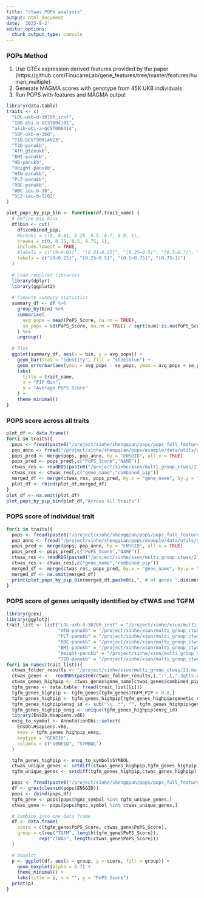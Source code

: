 ```yaml
---
title: "ctwas POPs analysis"
output: html_document
date: '2025-8-2'
editor_options: 
  chunk_output_type: console
---
```


### POPs Method
1. Use GTEx expression derived features provided by the paper (https://github.com/FinucaneLab/gene_features/tree/master/features/human_multiple)
2. Generate MAGMA scores with genotype from 45K UKB individuals
3. Run POPS with features and MAGMA output

```r
library(data.table)
traits <- c(
  "LDL-ukb-d-30780_irnt", 
  "IBD-ebi-a-GCST004131", 
  "aFib-ebi-a-GCST006414",
  "SBP-ukb-a-360", 
  "T1D-GCST90014023",
  "T2D-panukb",
  "ATH_gtexukb",
  "BMI-panukb",
  "HB-panukb",
  "Height-panukb",
  "HTN-panukb",
  "PLT-panukb", 
  "RBC-panukb",
  "WBC-ieu-b-30",
  "SCZ-ieu-b-5102"
)

plot_pops_by_pip_bin <- function(df,trait_name) {
  # Define pip bins
  df$bin <- cut(
    df$combined_pip,
    #breaks = c(0, 0.01, 0.25, 0.5, 0.7, 0.9, 1),
    breaks = c(0, 0.25, 0.5, 0.75, 1),
    include.lowest = TRUE,
    #labels = c("[0–0.01]", "[0.01–0.25]", "[0.25–0.5]", "[0.5–0.7]", "[0.7–0.9]", "[0.9–1]")
    labels = c("[0–0.25]", "[0.25–0.5]", "[0.5–0.75]", "[0.75–1]")
  )
  
  # Load required libraries
  library(dplyr)
  library(ggplot2)
  
  # Compute summary statistics
  summary_df <- df %>%
    group_by(bin) %>%
    summarise(
      avg_pops = mean(PoPS_Score, na.rm = TRUE),
      se_pops = sd(PoPS_Score, na.rm = TRUE) / sqrt(sum(!is.na(PoPS_Score)))
    ) %>%
    ungroup()
  
  # Plot
  ggplot(summary_df, aes(x = bin, y = avg_pops)) +
    geom_bar(stat = "identity", fill = "steelblue") +
    geom_errorbar(aes(ymin = avg_pops - se_pops, ymax = avg_pops + se_pops), width = 0.2) +
    labs(
      title = trait_name,
      x = "PIP Bin",
      y = "Average PoPS Score"
    ) +
    theme_minimal()
}
```

### POPS score across all traits
```r
plot_df <- data.frame()
for(i in traits){
  pops <- fread(paste0("/project/xinhe/shengqian/pops/pops_full_features_output/",i,"_pops/",i,".preds"))
  pop_anno <- fread("/project/xinhe/shengqian/pops/example/data/utils/gene_annot_jun10.txt")
  pops_pred <- merge(pops, pop_anno, by = "ENSGID", all.x = TRUE)
  pops_pred <- pops_pred[,c("PoPS_Score","NAME")]
  ctwas_res <- readRDS(paste0("/project/xinhe/xsun/multi_group_ctwas/23.multi_group_0515/snakemake_outputs/",i,"/",i,".3qtls.combined_pip_bytype_final.RDS"))
  ctwas_res <- ctwas_res[,c("gene_name","combined_pip")]
  merged_df <- merge(ctwas_res, pops_pred, by.x = "gene_name", by.y = "NAME", all.x = TRUE)
  plot_df <- rbind(plot_df,merged_df)
}
plot_df <- na.omit(plot_df)
plot_pops_by_pip_bin(plot_df,"Across all traits")
```

### POPS score of individual trait
```r
for(i in traits){
  pops <- fread(paste0("/project/xinhe/shengqian/pops/pops_full_features_output/",i,"_pops/",i,".preds"))
  pop_anno <- fread("/project/xinhe/shengqian/pops/example/data/utils/gene_annot_jun10.txt")
  pops_pred <- merge(pops, pop_anno, by = "ENSGID", all.x = TRUE)
  pops_pred <- pops_pred[,c("PoPS_Score","NAME")]
  ctwas_res <- readRDS(paste0("/project/xinhe/xsun/multi_group_ctwas/23.multi_group_0515/snakemake_outputs/",i,"/",i,".3qtls.combined_pip_bytype_final.RDS"))
  ctwas_res <- ctwas_res[,c("gene_name","combined_pip")]
  merged_df <- merge(ctwas_res, pops_pred, by.x = "gene_name", by.y = "NAME", all.x = TRUE)
  merged_df <- na.omit(merged_df)
  print(plot_pops_by_pip_bin(merged_df,paste0(i,", # of genes ",dim(merged_df)[1])))
}
```

### POPS score of genes uniquelly identified by cTWAS and TGFM
```r
library(grex)
library(ggplot2)
trait_list <- list("LDL-ukb-d-30780_irnt" = "/project/xinhe/xsun/multi_group_ctwas/data/tgfm/GTEx_TGFM_PIPs_biochemistry_LDLdirect.txt",
                   "HTN-panukb" = "/project/xinhe/xsun/multi_group_ctwas/data/tgfm/GTEx_TGFM_PIPs_disease_HYPERTENSION_DIAGNOSED.txt",
                   "PLT-panukb" = "/project/xinhe/xsun/multi_group_ctwas/data/tgfm/GTEx_TGFM_PIPs_blood_PLATELET_COUNT.txt",
                   "RBC-panukb" = "/project/xinhe/xsun/multi_group_ctwas/data/tgfm/GTEx_TGFM_PIPs_blood_RED_COUNT.txt",
                   "BMI-panukb" = "/project/xinhe/xsun/multi_group_ctwas/data/tgfm/GTEx_TGFM_PIPs_body_BMIz.txt",
                   "Height-panukb" = "/project/xinhe/xsun/multi_group_ctwas/data/tgfm/GTEx_TGFM_PIPs_body_HEIGHTz.txt",
                   "T2D-panukb" = "/project/xinhe/xsun/multi_group_ctwas/data/tgfm/GTEx_TGFM_PIPs_disease_T2D.txt")
for(i in names(trait_list)){
  ctwas_folder_results <- "/project/xinhe/xsun/multi_group_ctwas/23.multi_group_0515/snakemake_outputs/"
  ctwas_genes <-  readRDS(paste0(ctwas_folder_results,i,"/",i,".3qtls.combined_pip_rmmapping_bygroup_final.RDS"))
  ctwas_genes_highpip <- ctwas_genes$gene_name[ctwas_genes$combined_pip > 0.8]
  tgfm_genes <- data.table::fread(trait_list[[i]])
  tgfm_genes_highpip <- tgfm_genes[tgfm_genes$TGFM_PIP > 0.8,]
  tgfm_genes_highpip <- tgfm_genes_highpip[tgfm_genes_highpip$genetic_element_class != "variant",]
  tgfm_genes_highpip$ensg_id <- sub("\\..*", "", tgfm_genes_highpip$genetic_element_name)
  tgfm_genes_highpip_ensg <- unique(tgfm_genes_highpip$ensg_id)
  library(EnsDb.Hsapiens.v86)
  ensg_to_symbol <- AnnotationDbi::select(
    EnsDb.Hsapiens.v86,
    keys = tgfm_genes_highpip_ensg,
    keytype = "GENEID",
    columns = c("GENEID", "SYMBOL")
  )

  tgfm_genes_highpip <- ensg_to_symbol$SYMBOL
  ctwas_unique_genes <- setdiff(ctwas_genes_highpip,tgfm_genes_highpip)
  tgfm_unique_genes <- setdiff(tgfm_genes_highpip,ctwas_genes_highpip)

  pops <- fread(paste0("/project/xinhe/shengqian/pops/pops_full_features_output/",i,"_pops/",i,".preds"))
  df <- grex(cleanid(pops$ENSGID))
  pops <- cbind(pops,df)
  tgfm_gene <- pops[pops$hgnc_symbol %in% tgfm_unique_genes,]
  ctwas_gene <- pops[pops$hgnc_symbol %in% ctwas_unique_genes,]

  # Combine into one data frame
  df <- data.frame(
    score = c(tgfm_gene$PoPS_Score, ctwas_gene$PoPS_Score),
    group = c(rep("TGFM", length(tgfm_gene$PoPS_Score)),
            rep("cTWAS", length(ctwas_gene$PoPS_Score)))
  )

  # Boxplot
  p <- ggplot(df, aes(x = group, y = score, fill = group)) +
    geom_boxplot(alpha = 0.7) +
    theme_minimal() +
    labs(title = i, x = "", y = "PoPS Score")
  print(p)
}
```